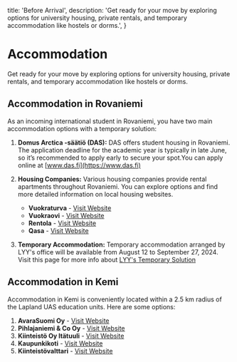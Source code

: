   title: 'Before Arrival',
  description:
    'Get ready for your move by exploring options for university housing, private rentals, and temporary accommodation like hostels or dorms.',
}

# Accommodation

Get ready for your move by exploring options for university housing, private rentals, and temporary accommodation like hostels or dorms.

## Accommodation in Rovaniemi

As an incoming international student in Rovaniemi, you have two main accommodation options with a temporary solution:

1. **Domus Arctica -säätiö (DAS):**
DAS offers student housing in Rovaniemi. The application deadline for the academic year is typically in late June, so it’s recommended to apply early to secure your spot.You can apply online at [www.das.fi](https://www.das.fi)

2. **Housing Companies:**
    Various housing companies provide rental apartments throughout Rovaniemi. You can explore options and find more detailed information on local housing websites.
    - **Vuokraturva** - [Visit Website](https://www.vuokraturva.fi/en)
    - **Vuokraovi** - [Visit Website](https://www.vuokraovi.com/vuokra-asunnot/Rovaniemi/?locale=en)
    - **Rentola** - [Visit Website](https://rentola.fi/en/apartment/rovaniemi)
    - **Qasa** - [Visit Website](https://qasa.fi/fi/find-home?searchAreas=Rovaniemi%7E%7Efi)

3. **Temporary Accommodation:**
Temporary accommodation arranged by LYY's office will be available from August 12 to September 27, 2024. Visit this page for more info about [LYY's Temporary Solution](https://lyy.fi/en/temporary-accommodation-2024/)

## Accommodation in Kemi

Accommodation in Kemi is conveniently located within a 2.5 km radius of the Lapland UAS education units. Here are some options:

1. **AvaraSuomi Oy** - [Visit Website](https://www.avara.fi/en/)
2. **Pihlajaniemi & Co Oy** - [Visit Website](http://www.pihlajaniemi.fi/)
3. **Kiinteistö Oy Itätuuli** - [Visit Website](https://www.itatuuli.fi/)
4. **Kaupunkikoti** - [Visit Website](https://www.kaupunkikoti.fi/)
5. **Kiinteistövalttari** - [Visit Website](http://www.kiinteistovalttari.fi/)

